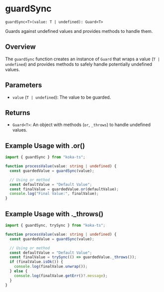 # guardSync

`guardSync<T>(value: T | undefined): Guard<T>`

Guards against undefined values and provides methods to handle them.

## Overview

The `guardSync` function creates an instance of `Guard` that wraps a value (`T | undefined`) and provides methods to safely handle potentially undefined values.

## Parameters

- `value` (`T | undefined`): The value to be guarded.

## Returns

- `Guard<T>`: An object with methods (`or`, `_throws`) to handle undefined values.

## Example Usage with .or()

```typescript
import { guardSync } from "koka-ts";

function processValue(value: string | undefined) {
  const guardedValue = guardSync(value);

  // Using or method
  const defaultValue = "Default Value";
  const finalValue = guardedValue.or(defaultValue);
  console.log("Final Value:", finalValue);
}
```

## Example Usage with .\_throws()

```typescript
import { guardSync, trySync } from "koka-ts";

function processValue(value: string | undefined) {
  const guardedValue = guardSync(value);

  // Using or method
  const defaultValue = "Default Value";
  const finalValue = trySync(() => guardedValue._throws());
  if (finalValue.isOk()) {
    console.log(finalValue.unwrap());
  } else {
    console.log(finalValue.getErr()?.message);
  }
}
```
